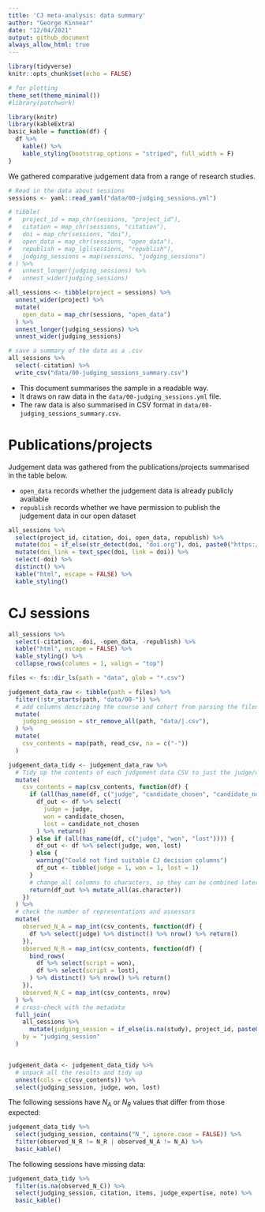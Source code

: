 ```yaml
---
title: 'CJ meta-analysis: data summary'
author: "George Kinnear"
date: "12/04/2021"
output: github_document
always_allow_html: true
---
```


```r
library(tidyverse)
knitr::opts_chunk$set(echo = FALSE)

# for plotting
theme_set(theme_minimal())
#library(patchwork)

library(knitr)
library(kableExtra)
basic_kable = function(df) {
  df %>% 
    kable() %>%
    kable_styling(bootstrap_options = "striped", full_width = F)
}
```

We gathered comparative judgement data from a range of research studies.

```r
# Read in the data about sessions
sessions <- yaml::read_yaml("data/00-judging_sessions.yml")

# tibble(
#   project_id = map_chr(sessions, "project_id"),
#   citation = map_chr(sessions, "citation"),
#   doi = map_chr(sessions, "doi"),
#   open_data = map_chr(sessions, "open_data"),
#   republish = map_lgl(sessions, "republish"),
#   judging_sessions = map(sessions, "judging_sessions")
# ) %>%
#   unnest_longer(judging_sessions) %>%
#   unnest_wider(judging_sessions)

all_sessions <- tibble(project = sessions) %>% 
  unnest_wider(project) %>% 
  mutate(
    open_data = map_chr(sessions, "open_data")
  ) %>% 
  unnest_longer(judging_sessions) %>%
  unnest_wider(judging_sessions)

# save a summary of the data as a .csv
all_sessions %>% 
  select(-citation) %>% 
  write_csv("data/00-judging_sessions_summary.csv")

```

* This document summarises the sample in a readable way.
* It draws on raw data in the `data/00-judging_sessions.yml` file.
* The raw data is also summarised in CSV format in `data/00-judging_sessions_summary.csv`.

# Publications/projects

Judgement data was gathered from the publications/projects summarised in the table below.

* `open_data` records whether the judgement data is already publicly available
* `republish` records whether we have permission to publish the judgement data in our open dataset

```r
all_sessions %>% 
  select(project_id, citation, doi, open_data, republish) %>% 
  mutate(doi = if_else(str_detect(doi, "doi.org"), doi, paste0("https://doi.org/", doi))) %>% 
  mutate(doi_link = text_spec(doi, link = doi)) %>% 
  select(-doi) %>% 
  distinct() %>%
  kable("html", escape = FALSE) %>%
  kable_styling() 
```

# CJ sessions

```r
all_sessions %>% 
  select(-citation, -doi, -open_data, -republish) %>%
  kable("html", escape = FALSE) %>%
  kable_styling() %>%
  collapse_rows(columns = 1, valign = "top")
```

```r
files <- fs::dir_ls(path = "data", glob = "*.csv")

judgement_data_raw <- tibble(path = files) %>% 
  filter(!str_starts(path, "data/00-")) %>% 
  # add columns describing the course and cohort from parsing the filename
  mutate(
    judging_session = str_remove_all(path, "data/|.csv"),
  ) %>% 
  mutate(
    csv_contents = map(path, read_csv, na = c("-"))
  )

judgement_data_tidy <- judgement_data_raw %>% 
  # Tidy up the contents of each judgement data CSV to just the judge/won/lost columns
  mutate(
    csv_contents = map(csv_contents, function(df) {
      if (all(has_name(df, c("judge", "candidate_chosen", "candidate_not_chosen")))) {
        df_out <- df %>% select(
          judge = judge,
          won = candidate_chosen,
          lost = candidate_not_chosen
        ) %>% return()
      } else if (all(has_name(df, c("judge", "won", "lost")))) {
        df_out <- df %>% select(judge, won, lost)
      } else {
        warning("Could not find suitable CJ decision columns")
        df_out <- tibble(judge = 1, won = 1, lost = 1)
      }
      # change all columns to characters, so they can be combined later
      return(df_out %>% mutate_all(as.character))
    })
  ) %>% 
  # check the number of representations and assessors
  mutate(
    observed_N_A = map_int(csv_contents, function(df) {
      df %>% select(judge) %>% distinct() %>% nrow() %>% return()
    }),
    observed_N_R = map_int(csv_contents, function(df) {
      bind_rows(
        df %>% select(script = won),
        df %>% select(script = lost),
      ) %>% distinct() %>% nrow() %>% return()
    }),
    observed_N_C = map_int(csv_contents, nrow)
  ) %>% 
  # cross-check with the metadata
  full_join(
    all_sessions %>% 
      mutate(judging_session = if_else(is.na(study), project_id, paste0(project_id, "_", study)), .before = 1),
    by = "judging_session"
  )


judgement_data <- judgement_data_tidy %>% 
  # unpack all the results and tidy up
  unnest(cols = c(csv_contents)) %>% 
  select(judging_session, judge, won, lost)
```

The following sessions have $N_A$ or $N_R$ values that differ from those expected:

```r
judgement_data_tidy %>% 
  select(judging_session, contains("N_", ignore.case = FALSE)) %>% 
  filter(observed_N_R != N_R | observed_N_A != N_A) %>% 
  basic_kable()
```

The following sessions have missing data:

```r
judgement_data_tidy %>% 
  filter(is.na(observed_N_C)) %>% 
  select(judging_session, citation, items, judge_expertise, note) %>% 
  basic_kable()
```